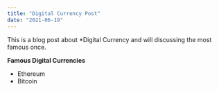 ```yaml
---
title: "Digital Currency Post"
date: "2021-06-19"
---
```


This is a blog post about *Digital Currency and will discussing the most famous once.

**Famous Digital Currencies** 

* Ethereum
* Bitcoin
